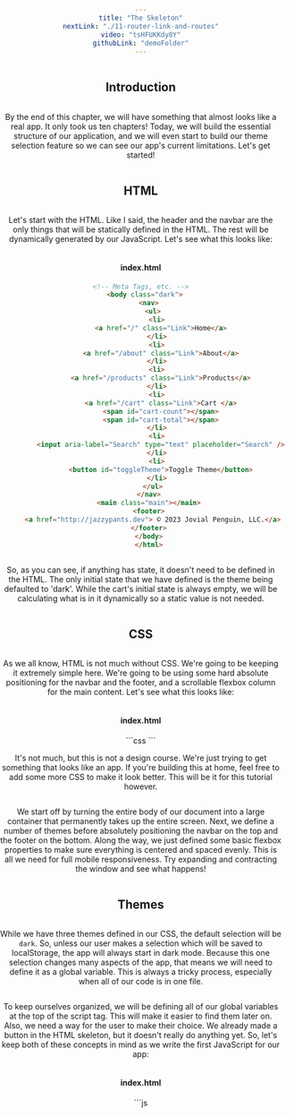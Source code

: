 ```yaml
---
title: "The Skeleton"
nextLink: "./11-router-link-and-routes"
video: "tsHFUKKdy8Y"
githubLink: "demoFolder"
---
```



## **Introduction**

By the end of this chapter, we will have something that almost looks like a real app. It only took us ten chapters! Today, we will build the essential structure of our application, and we will even start to build our theme selection feature so we can see our app's current limitations. Let's get started!

## **HTML**

Let's start with the HTML. Like I said, the header and the navbar are the only things that will be statically defined in the HTML. The rest will be dynamically generated by our JavaScript. Let's see what this looks like:

<CodeBlock>
    <h4>index.html</h4>

```html
<!-- Meta Tags, etc. -->
  <body class="dark">
    <nav>
      <ul>
        <li>
          <a href="/" class="Link">Home</a>
        </li>
        <li>
          <a href="/about" class="Link">About</a>
        </li>
        <li>
          <a href="/products" class="Link">Products</a>
        </li>
        <li>
          <a href="/cart" class="Link">Cart </a>
          <span id="cart-count"></span>
          <span id="cart-total"></span>
        </li>
        <li>
          <input aria-label="Search" type="text" placeholder="Search" />
        </li>
        <li>
          <button id="toggleTheme">Toggle Theme</button>
        </li>
      </ul>
    </nav>
    <main class="main"></main>
    <footer>
      <a href="http://jazzypants.dev"> © 2023 Jovial Penguin, LLC.</a>
    </footer>
    </body>
    </html>
```
</CodeBlock>

So, as you can see, if anything has state, it doesn't need to be defined in the HTML. The only initial state that we have defined is the theme being defaulted to 'dark'. While the cart's initial state is always empty, we will be calculating what is in it dynamically so a static value is not needed.

## **CSS**

As we all know, HTML is not much without CSS. We're going to be keeping it extremely simple here. We're going to be using some hard absolute positioning for the navbar and the footer, and a scrollable flexbox column for the main content. Let's see what this looks like:

<CodeBlock>
    <h4>index.html</h4>
```css
<style>
    body {
      position: absolute; /* only need to do this because of the navbar and footer */
      overflow: hidden; /* since footer is absolute, we will need a scrollbar inside */
      width: 100%; /* take up the entire screen */
      height: 100%; /* ditto */
      margin: 0; /* no margins to avoid blank area around the edges */
      padding: 0; /* no need */
      display: flex; /* flexbox makes life easy */
      flex-direction: column; /* vertical layout */
      justify-content: center; /* center everything */
      align-items: center; /* ditto */
      text-align: center; /* ditto */
    } /* this is the container that will hold everything */

    .dark {
      background-color: #222; /* DARK theme (1) */
      color: #fff; /* white text */
    }
    .dark a {
      color: #88f; /* purple links */
    } /* theme 1 (DARK) */

    .purple {
      background-color: #88f; /* PURPLE theme (2) */
      color: #ff0; /* yellow text */
    }
    .purple a {
      color: #292; /* green links */
    } /* theme 2 (PURPLE) */

    .green {
      background-color: #0f0; /* GREEN theme (3) */
      color: #911; /* red text */
    }
    .green a {
      color: #999; /* gray links */
    } /* theme 3 (GREEN) */

    nav,
    footer {
      width: 100%;
      position: absolute;
      background-color: #222; /* keep nav and footer dark */
    } /* take up whole screen at the top and bottom */

    nav {
      top: 0;
    } /* nav on top */

    ul {
      display: flex;
      justify-content: space-evenly;
      align-items: center;
      list-style: none;
    } /* make the nav into a horizontal, evenly spaced list */

    main {
      width: 100%; /* take up the whole screen */
      overflow-y: auto; /* scrollable */
      margin-top: 3rem; /* leave room for the navbar */
      margin-bottom: 1rem; /* leave room for the footer */
    }

    img {
      aspect-ratio: 1/1; /* square-ish */
      object-fit: contain; /* scale to fit */
      width: 100%; /* take up the whole area if you can */
      max-height: 50vh; /* but not too big */
    }

    footer {
      bottom: 0; /* starting at bottom */
    }

  </style>
```
</CodeBlock>

It's not much, but this is not a design course. We're just trying to get something that looks like an app. If you're building this at home, feel free to add some more CSS to make it look better. This will be it for this tutorial however.

We start off by turning the entire body of our document into a large container that permanently takes up the entire screen. Next, we define a number of themes before absolutely positioning the navbar on the top and the footer on the bottom. Along the way, we just defined some basic flexbox properties to make sure everything is centered and spaced evenly. This is all we need for full mobile responsiveness. Try expanding and contracting the window and see what happens!

## **Themes**

While we have three themes defined in our CSS, the default selection will be `dark`. So, unless our user makes a selection which will be saved to localStorage, the app will always start in dark mode. Because this one selection changes many aspects of the app, that means we will need to define it as a global variable. This is always a tricky process, especially when all of our code is in one file.

To keep ourselves organized, we will be defining all of our global variables at the top of the script tag. This will make it easier to find them later on. Also, we need a way for the user to make their choice. We already made a button in the HTML skeleton, but it doesn't really do anything yet. So, let's keep both of these concepts in mind as we write the first JavaScript for our app:

<CodeBlock>
    <h4>index.html</h4>
```js
    <script defer>
      const toggleTheme = document.getElementById("toggleTheme")

      toggleTheme.addEventListener("click", () => {
        if (document.body.classList.contains("dark")) {
          document.body.classList.remove("dark")
          document.body.classList.add("purple")
        } else if (document.body.classList.contains("purple")) {
          document.body.classList.remove("purple")
          document.body.classList.add("green")
        } else if (document.body.classList.contains("green")) {
          document.body.classList.remove("green")
          document.body.classList.add("dark")
        }
      })
    </script>

```
</CodeBlock>

As you can see, we're not implementing localStorage just yet. We're just cycling through the three themes and setting the state of the application. Between this and our lack of an internal navigation system, we're not employing any of the features of a single page application. But, I think this is important so you can see the benefits of the APIs we will be using. Let's put everything together and see our app in action so far.

## **Conclusion and Demo**

If you'd like to see all the code together, you can just check out the GitHub repo. Otherwise, we'll be doing things bit by bit from now on. Here's the app so far:

<IFrame
  src="/demos/client-side-routing/10-the-skeleton/demo/heyhey"
/>

Go ahead and try it out. You can change the theme, but everything is destroyed if you click on any of the links. Even though our server ensures that the same page is loaded every time, our theme selection is forgotten every time and there is a big ugly white flash in between.

As we learned, our state lives in that one version of the HTML file. So, clicking a link destroys the current state and builds a whole new version of the file from a different URL. Even though we haven't tied any state to the URL, the browser still has to reload the entire page. This is where the next chapter comes into play as we build our client-side routing system.